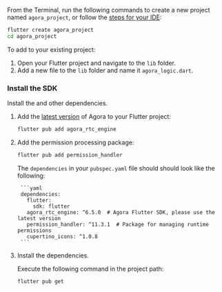 
<PlatformWrapper platform = "flutter">

<Tabs>
<TabItem value="new" label="Create a new project" default>

From the Terminal, run the following commands to create a new project named `agora_project`, or follow the [steps for your IDE](https://docs.flutter.dev/get-started/test-drive?tab=vscode#choose-your-ide):

```bash
flutter create agora_project
cd agora_project
```

</TabItem>

<TabItem value="existing" label="Add to an existing project">

To add <Vpd k="NAME" /> to your existing project:

1. Open your Flutter project and navigate to the `lib` folder.
2. Add a new file to the `lib` folder and name it `agora_logic.dart`.

</TabItem>
</Tabs>

### Install the SDK

Install the <Vg k="COMPANY" /> <Vpd k="SDK" /> and other dependencies.

1. Add the [latest version](https://pub.dev/packages/agora_rtc_engine) of Agora <Vpd k="SDK" /> to your Flutter project:

    ```bash
    flutter pub add agora_rtc_engine
    ```

2. Add the permission processing package:

    ```bash
    flutter pub add permission_handler
    ```

    The `dependencies` in your `pubspec.yaml` file should should look like the following:

        ```yaml
        dependencies:
          flutter:
            sdk: flutter 
          agora_rtc_engine: ^6.5.0  # Agora Flutter SDK, please use the latest version
          permission_handler: ^11.3.1  # Package for managing runtime permissions
          cupertino_icons: ^1.0.8 
        ```

1. Install the dependencies.

    Execute the following command in the project path:

    ```bash
    flutter pub get
    ```

</PlatformWrapper>